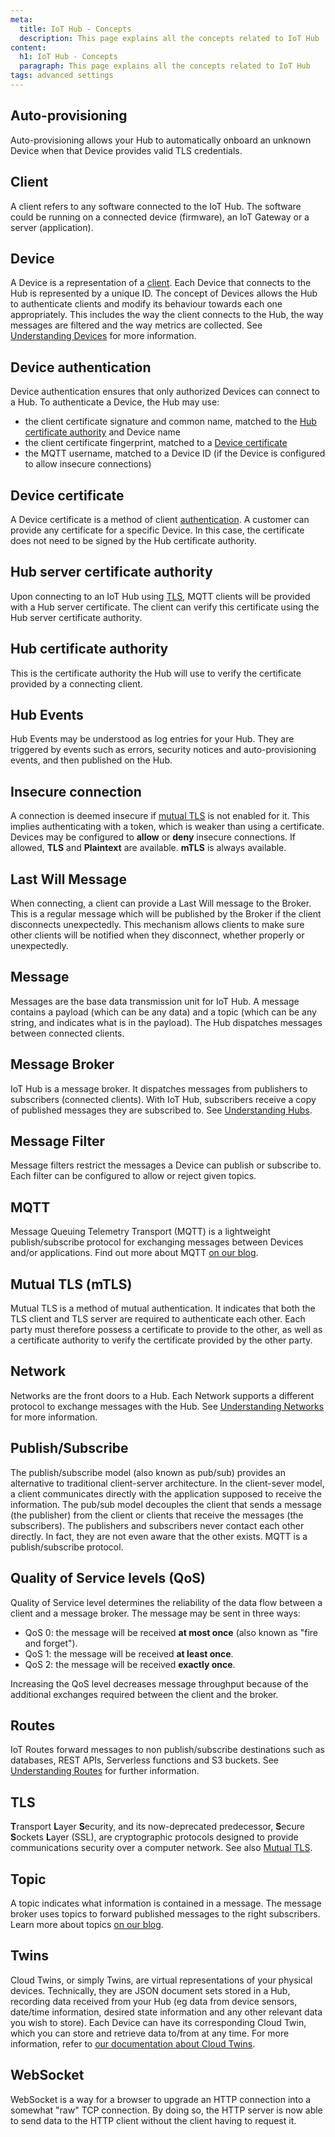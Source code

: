 ```yaml
---
meta:
  title: IoT Hub - Concepts
  description: This page explains all the concepts related to IoT Hub
content:
  h1: IoT Hub - Concepts
  paragraph: This page explains all the concepts related to IoT Hub
tags: advanced settings
---
```


<Concept opened>

## Auto-provisioning

Auto-provisioning allows your Hub to automatically onboard an unknown Device when that Device provides valid TLS credentials.

</Concept>

<Concept opened>

## Client

A client refers to any software connected to the IoT Hub. The software could be running on a connected device (firmware), an IoT Gateway or a server (application).

</Concept>

<Concept opened>

## Device

A Device is a representation of a [client](#client). Each Device that connects to the Hub is represented by a unique ID. The concept of Devices allows the Hub to authenticate clients and modify its behaviour towards each one appropriately. This includes the way the client connects to the Hub, the way messages are filtered and the way metrics are collected. See [Understanding Devices](/managed-services/iot-hub/reference-content/devices/) for more information.

</Concept>

<Concept>

## Device authentication

Device authentication ensures that only authorized Devices can connect to a Hub. To authenticate a Device, the Hub may use:

- the client certificate signature and common name, matched to the [Hub certificate authority](#hub-certificate-authority) and Device name
- the client certificate fingerprint, matched to a [Device certificate](#device-certificate)
- the MQTT username, matched to a Device ID (if the Device is configured to allow insecure connections)

</Concept>

<Concept>

## Device certificate

A Device certificate is a method of client [authentication](#device-authentication). A customer can provide any certificate for a specific Device. In this case, the certificate does not need to be signed by the Hub certificate authority.

</Concept>

<Concept>

## Hub server certificate authority

Upon connecting to an IoT Hub using [TLS](#TLS), MQTT clients will be provided with a Hub server certificate. The client can verify this certificate using the Hub server certificate authority.

</Concept>

<Concept>

## Hub certificate authority

This is the certificate authority the Hub will use to verify the certificate provided by a connecting client.

</Concept>

<Concept>

## Hub Events

Hub Events may be understood as log entries for your Hub. They are triggered by events such as errors, security notices and auto-provisioning events, and then published on the Hub.

</Concept>

<Concept>

## Insecure connection

A connection is deemed insecure if [mutual TLS](#mutual-tls-(mtls)) is not enabled for it. This implies authenticating with a token, which is weaker than using a certificate. Devices may be configured to **allow** or **deny** insecure connections. If allowed, **TLS** and **Plaintext** are available. **mTLS** is always available.

</Concept>

<Concept>

## Last Will Message

When connecting, a client can provide a Last Will message to the Broker. This is a regular message which will be published by the Broker if the client disconnects unexpectedly. This mechanism allows clients to make sure other clients will be notified when they disconnect, whether properly or unexpectedly.

</Concept>

<Concept>

## Message

Messages are the base data transmission unit for IoT Hub. A message contains a payload (which can be any data) and a topic (which can be any string, and indicates what is in the payload). The Hub dispatches messages between connected clients.

</Concept>

<Concept>

## Message Broker

IoT Hub is a message broker. It dispatches messages from publishers to subscribers (connected clients). With IoT Hub, subscribers receive a copy of published messages they are subscribed to. See [Understanding Hubs](/managed-services/iot-hub/reference-content/hubs/).

</Concept>

<Concept>

## Message Filter

Message filters restrict the messages a Device can publish or subscribe to. Each filter can be configured to allow or reject given topics.

</Concept>

<Concept>

## MQTT

Message Queuing Telemetry Transport (MQTT) is a lightweight publish/subscribe protocol for exchanging messages between Devices and/or applications. Find out more about MQTT [on our blog](https://blog.scaleway.com/introduction-to-mqtt-protocol/).

</Concept>

<Concept>

## Mutual TLS (mTLS)

Mutual TLS is a method of mutual authentication. It indicates that both the TLS client and TLS server are required to authenticate each other. Each party must therefore possess a certificate to provide to the other, as well as a certificate authority to verify the certificate provided by the other party.

</Concept>

<Concept>

## Network

Networks are the front doors to a Hub. Each Network supports a different protocol to exchange messages with the Hub. See [Understanding Networks](/managed-services/iot-hub/reference-content/networks/) for more information.

</Concept>

<Concept>

## Publish/Subscribe

The publish/subscribe model (also known as pub/sub) provides an alternative to traditional client-server architecture. In the client-sever model, a client communicates directly with the application supposed to receive the information. The pub/sub model decouples the client that sends a message (the publisher) from the client or clients that receive the messages (the subscribers). The publishers and subscribers never contact each other directly. In fact, they are not even aware that the other exists. MQTT is a publish/subscribe protocol.

</Concept>

<Concept>

## Quality of Service levels (QoS)

Quality of Service level determines the reliability of the data flow between a client and a message broker. The message may be sent in three ways:

- QoS 0: the message will be received **at most once** (also known as "fire and forget").
- QoS 1: the message will be received **at least once**.
- QoS 2: the message will be received **exactly once**.

Increasing the QoS level decreases message throughput because of the additional exchanges required between the client and the broker.

</Concept>

<Concept>

## Routes

IoT Routes forward messages to non publish/subscribe destinations such as databases, REST APIs, Serverless functions and S3 buckets. See [Understanding Routes](/managed-services/iot-hub/reference-content/routes/) for further information.

</Concept>

<Concept>

## TLS

**T**ransport **L**ayer **S**ecurity, and its now-deprecated predecessor, **S**ecure **S**ockets **L**ayer (SSL), are cryptographic protocols designed to provide communications security over a computer network. See also [Mutual TLS](#mutualtls-mtls).

</Concept>

<Concept>

## Topic

A topic indicates what information is contained in a message. The message broker uses topics to forward published messages to the right subscribers. Learn more about topics [on our blog](https://blog.scaleway.com/scaleway-iot-hub-introduction-to-mqtt-topics/).

</Concept>

<Concept>

## Twins

Cloud Twins, or simply Twins, are virtual representations of your physical devices. Technically, they are JSON document sets stored in a Hub, recording data received from your Hub (eg data from device sensors, date/time information, desired state information and any other relevant data you wish to store). Each Device can have its corresponding Cloud Twin, which you can store and retrieve data to/from at any time. For more information, refer to [our documentation about Cloud Twins](/managed-services/iot-hub/reference-content/twins/).


</Concept>

<Concept>

## WebSocket

WebSocket is a way for a browser to upgrade an HTTP connection into a somewhat "raw" TCP connection. By doing so, the HTTP server is now able to send data to the HTTP client without the client having to request it.

</Concept>
